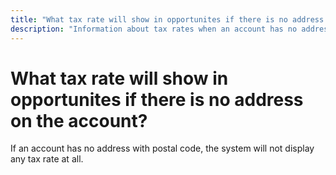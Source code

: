 ```yaml
---
title: "What tax rate will show in opportunites if there is no address on the account?"
description: "Information about tax rates when an account has no address"
---
```


# What tax rate will show in opportunites if there is no address on the account?

If an account has no address with postal code, the system will not display any tax rate at all.